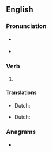 ==English==

===Pronunciation===
* {{a|US}} {{IPA|en|/oʊ.vɚ.slɛpt/}}
* {{rhymes|en|ɛpt|s=3}}

===Verb===
{{head|en|verb form}}

# {{en-past of|oversleep}}

====Translations====
{{trans-top|past tense of oversleep}}
* Dutch: {{t+|nl|versliep}}
{{trans-mid}}
{{trans-bottom}}

{{trans-top|past participle of oversleep}}
* Dutch: {{t+|nl|verslapen}}
{{trans-mid}}
{{trans-bottom}}

===Anagrams===
* {{anagrams|en|a=eeloprstv|slept over}}